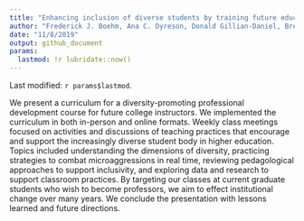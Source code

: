 ```yaml
---
title: "Enhancing inclusion of diverse students by training future educators"
author: "Frederick J. Boehm, Ana C. Dyreson, Donald Gillian-Daniel, Brett R. Nachman, Edmond Ramly, Katherine M. Robiadek"
date: "11/8/2019"
output: github_document
params:
  lastmod: !r lubridate::now()
---
```


Last modified: `r params$lastmod`.

We present a curriculum for a diversity-promoting professional development course 
for future college instructors. We implemented the curriculum in both in-person 
and online formats. Weekly class meetings focused on activities and discussions 
of teaching practices that encourage and support the increasingly diverse student 
body in higher education. Topics included understanding the dimensions of 
diversity, practicing strategies to combat microaggressions in real time, 
reviewing pedagological approaches to support inclusivity, and exploring data and 
research to support classroom practices. By targeting our classes at current 
graduate students who wish to become professors, we aim to effect institutional 
change over many years. We conclude the presentation with lessons learned and 
future directions.


